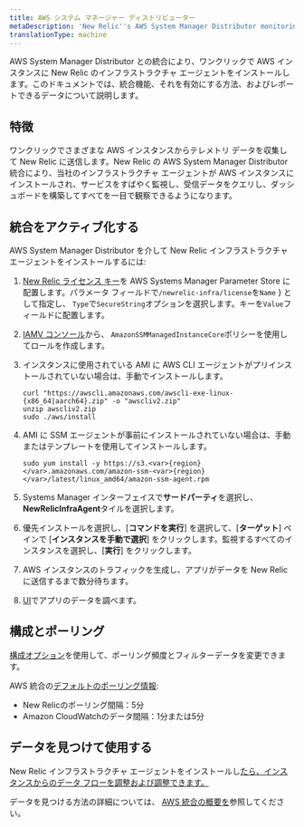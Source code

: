 ```yaml
---
title: AWS システム マネージャー ディストリビューター
metaDescription: 'New Relic''s AWS System Manager Distributor monitoring integration: what data it reports, and how to enable it.'
translationType: machine
---
```


AWS System Manager Distributor との統合により、ワンクリックで AWS インスタンスに New Relic のインフラストラクチャ エージェントをインストールします。このドキュメントでは、統合機能、それを有効にする方法、およびレポートできるデータについて説明します。

## 特徴

ワンクリックでさまざまな AWS インスタンスからテレメトリ データを収集して New Relic に送信します。New Relic の AWS System Manager Distributor 統合により、当社のインフラストラクチャ エージェントが AWS インスタンスにインストールされ、サービスをすばやく監視し、受信データをクエリし、ダッシュボードを構築してすべてを一目で観察できるようになります。

## 統合をアクティブ化する

AWS System Manager Distributor を介して New Relic インフラストラクチャ エージェントをインストールするには:

1. [New Relic ライセンス キー](/docs/apis/intro-apis/new-relic-api-keys/)を AWS Systems Manager Parameter Store に配置します。パラメータ フィールドで`/newrelic-infra/license`を`Name` } として指定し、 `Type`で`SecureString`オプションを選択します。キーを`Value`フィールドに配置します。

2. [IAMV コンソール](https://console.aws.amazon.com/iam/home?#/roles)から、 `AmazonSSMManagedInstanceCore`ポリシーを使用してロールを作成します。

3. インスタンスに使用されている AMI に AWS CLI エージェントがプリインストールされていない場合は、手動でインストールします。

   ```
   curl "https://awscli.amazonaws.com/awscli-exe-linux-{x86_64|aarch64}.zip" -o "awscliv2.zip"
   unzip awscliv2.zip
   sudo ./aws/install
   ```

4. AMI に SSM エージェントが事前にインストールされていない場合は、手動またはテンプレートを使用してインストールします。

   ```
   sudo yum install -y https://s3.<var>{region}</var>.amazonaws.com/amazon-ssm-<var>{region}</var>/latest/linux_amd64/amazon-ssm-agent.rpm
   ```

5. Systems Manager インターフェイスで**サードパーティ**を選択し、 **NewRelicInfraAgent**タイルを選択します。

6. 優先インストールを選択し、\[**コマンドを実行**] を選択して、\[**ターゲット**] ペインで \[**インスタンスを手動で選択**] をクリックします。監視するすべてのインスタンスを選択し、\[**実行**] をクリックします。

7. AWS インスタンスのトラフィックを生成し、アプリがデータを New Relic に送信するまで数分待ちます。

8. [UI](one.newrelic.com)でアプリのデータを調べます。

## 構成とポーリング

[構成オプション](/docs/integrations/new-relic-integrations/getting-started/configure-polling-frequency-data-collection-cloud-integrations)を使用して、ポーリング頻度とフィルターデータを変更できます。

AWS 統合の[デフォルトのポーリング情報](/docs/infrastructure/amazon-integrations/aws-integrations-list/aws-polling-intervals-infrastructure-integrations):

* New Relicのポーリング間隔：5分
* Amazon CloudWatchのデータ間隔：1分または5分

## データを見つけて使用する

New Relic インフラストラクチャ エージェントをインストールし[たら、インスタンスからのデータ フローを調整および調整できます。](/docs/infrastructure/infrastructure-monitoring/get-started/get-started-infrastructure-monitoring/)

データを見つける方法の詳細については、 [AWS 統合の概要を](/docs/infrastructure/amazon-integrations/get-started/introduction-aws-integrations/#insights)参照してください。